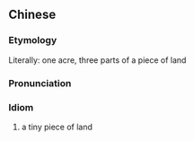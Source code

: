 {{also|一亩三分地}}
==Chinese==
{{zh-forms|s=一亩三分地}}

===Etymology===
Literally: one acre, three parts of a piece of land

===Pronunciation===
{{zh-pron
|m=一mǔ sānfēndì
|cat=id
}}

===Idiom===
{{zh-idiom}}

# a tiny piece of land